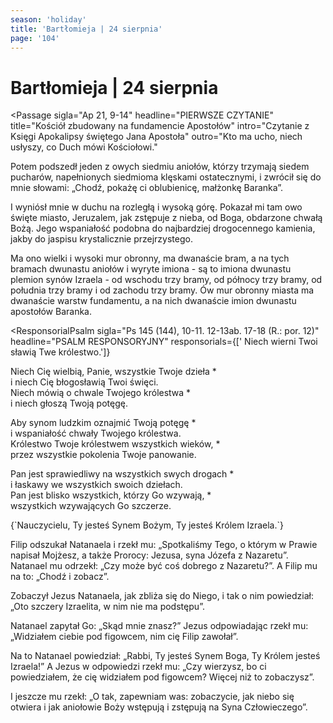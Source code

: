 ```yaml
---
season: 'holiday'
title: 'Bartłomieja | 24 sierpnia'
page: '104'
---
```


# Bartłomieja | 24 sierpnia

<Passage
  sigla="Ap 21, 9-14"
  headline="PIERWSZE CZYTANIE"
  title="Kościół zbudowany na fundamencie Apostołów"
  intro="Czytanie z Księgi Apokalipsy świętego Jana Apostoła"
  outro="Kto ma ucho, niech usłyszy, co Duch mówi Kościołowi."
>
  <p>Potem podszedł jeden z owych siedmiu aniołów, którzy trzymają siedem pucharów, napełnionych siedmioma klęskami ostatecznymi, i zwrócił się do mnie słowami: „Chodź, pokażę ci oblubienicę, małżonkę Baranka”.</p>
  <p>I wyniósł mnie w duchu na rozległą i wysoką górę. Pokazał mi tam owo święte miasto, Jeruzalem, jak zstępuje z nieba, od Boga, obdarzone chwałą Bożą. Jego wspaniałość podobna do najbardziej drogocennego kamienia, jakby do jaspisu krystalicznie przejrzystego.</p>
  <p>Ma ono wielki i wysoki mur obronny, ma dwanaście bram, a na tych bramach dwunastu aniołów i wyryte imiona - są to imiona dwunastu plemion synów Izraela - od wschodu trzy bramy, od północy trzy bramy, od południa trzy bramy i od zachodu trzy bramy. Ów mur obronny miasta ma dwanaście warstw fundamentu, a na nich dwanaście imion dwunastu apostołów Baranka.</p>
</Passage>

<ResponsorialPsalm
  sigla="Ps 145 (144), 10-11. 12-13ab. 17-18 (R.: por. 12)"
  headline="PSALM RESPONSORYJNY"
  responsorials={[' Niech wierni Twoi sławią Twe królestwo.']}
>
  <p>Niech Cię wielbią, Panie, wszystkie Twoje dzieła *<br/>i niech Cię błogosławią Twoi święci.<br/>Niech mówią o chwale Twojego królestwa *<br/>i niech głoszą Twoją potęgę.</p>
  <p>Aby synom ludzkim oznajmić Twoją potęgę *<br/>i wspaniałość chwały Twojego królestwa.<br/>Królestwo Twoje królestwem wszystkich wieków, *<br/>przez wszystkie pokolenia Twoje panowanie.</p>
  <p>Pan jest sprawiedliwy na wszystkich swych drogach *<br/>i łaskawy we wszystkich swoich dziełach.<br/>Pan jest blisko wszystkich, którzy Go wzywają, *<br/>wszystkich wzywających Go szczerze.</p>
</ResponsorialPsalm>
<Passage
  sigla="J 1, 49b"
  headline="AKLAMACJA"
  acclamation="Alleluja, alleluja, alleluja."
>
  {`Nauczycielu, Ty jesteś Synem Bożym,
Ty jesteś Królem Izraela.`}
</Passage>
<Passage
  sigla="J 1, 45-51"
  headline="EWANGELIA"
  title="Prawdziwy Izraelita, w którym nie ma podstępu"
  intro=" Słowa Ewangelii według świętego Jana"
  outro="Oto słowo Pańskie"
>
  <p>Filip odszukał Natanaela i rzekł mu: „Spotkaliśmy Tego, o którym w Prawie napisał Mojżesz, a także Prorocy: Jezusa, syna Józefa z Nazaretu”. Natanael mu odrzekł: „Czy może być coś dobrego z Nazaretu?”. A Filip mu na to: „Chodź i zobacz”.</p>
  <p>Zobaczył Jezus Natanaela, jak zbliża się do Niego, i tak o nim powiedział: „Oto szczery Izraelita, w nim nie ma podstępu”.</p>
  <p>Natanael zapytał Go: „Skąd mnie znasz?” Jezus odpowiadając rzekł mu: „Widziałem ciebie pod figowcem, nim cię Filip zawołał”.</p>
  <p>Na to Natanael powiedział: „Rabbi, Ty jesteś Synem Boga, Ty Królem jesteś Izraela!” A Jezus w odpowiedzi rzekł mu: „Czy wierzysz, bo ci powiedziałem, że cię widziałem pod figowcem? Więcej niż to zobaczysz”.</p>
  <p>I jeszcze mu rzekł: „O tak, zapewniam was: zobaczycie, jak niebo się otwiera i jak aniołowie Boży wstępują i zstępują na Syna Człowieczego”.</p>
</Passage>
